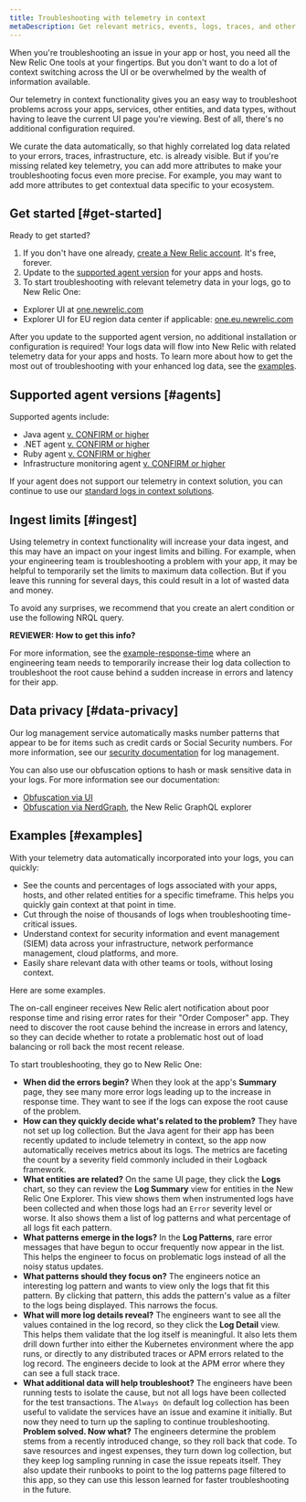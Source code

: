 ```yaml
---
title: Troubleshooting with telemetry in context
metaDescription: Get relevant metrics, events, logs, traces, and other telemetry data within the context of your app or host, without additional configuration or context switching in the New Relic One UI.
---
```


When you're troubleshooting an issue in your app or host, you need all the New Relic One tools at your fingertips. But you don't want to do a lot of context switching across the UI or be overwhelmed by the wealth of information available.

Our telemetry in context functionality gives you an easy way to troubleshoot problems across your apps, services, other entities, and data types, without having to leave the current UI page you're viewing. Best of all, there's no additional configuration required.

We curate the data automatically, so that highly correlated log data related to your errors, traces, infrastructure, etc. is already visible. But if you're missing related key telemetry, you can add more attributes to make your troubleshooting focus even more precise. For example, you may want to add more attributes to get contextual data specific to your ecosystem.

## Get started [#get-started]

Ready to get started?

1. If you don't have one already, [create a New Relic account](https://newrelic.com/signup). It's free, forever.
2. Update to the [supported agent version](#agents) for your apps and hosts.
3. To start troubleshooting with relevant telemetry data in your logs, go to New Relic One:

* Explorer UI at [one.newrelic.com](https://one.newrelic.com)
* Explorer UI for EU region data center if applicable: [one.eu.newrelic.com](https://one.eu.newrelic.com)

After you update to the supported agent version, no additional installation or configuration is required! Your logs data will flow into New Relic with related telemetry data for your apps and hosts. To learn more about how to get the most out of troubleshooting with your enhanced log data, see the [examples](#examples).

## Supported agent versions [#agents]

Supported agents include:

* Java agent [v. CONFIRM or higher](/docs/release-notes/agent-release-notes/java-release-notes)
* .NET agent [v. CONFIRM or higher](/docs/release-notes/agent-release-notes/net-release-notes)
* Ruby agent [v. CONFIRM or higher](/docs/release-notes/agent-release-notes/ruby-release-notes)
* Infrastructure monitoring agent [v. CONFIRM or higher](/docs/release-notes/infrastructure-release-notes/infrastructure-agent-release-notes)

If your agent does not support our telemetry in context solution, you can continue to use our [standard logs in context solutions](/docs/logs/logs-context/logs-in-context).

## Ingest limits [#ingest]

Using telemetry in context functionality will increase your data ingest, and this may have an impact on your ingest limits and billing. For example, when your engineering team is troubleshooting a problem with your app, it may be helpful to temporarily set the limits to maximum data collection. But if you leave this running for several days, this could result in a lot of wasted data and money.

To avoid any surprises, we recommend that you create an alert condition or use the following NRQL query.

**REVIEWER: How to get this info?**

For more information, see the [example-response-time](#example) where an engineering team needs to temporarily increase their log data collection to troubleshoot the root cause behind a sudden increase in errors and latency for their app.

## Data privacy [#data-privacy]

Our log management service automatically masks number patterns that appear to be for items such as credit cards or Social Security numbers. For more information, see our [security documentation](/docs/logs/get-started/new-relics-log-management-security-privacy) for log management.

You can also use our obfuscation options to hash or mask sensitive data in your logs. For more information see our documentation:

* [Obfuscation via UI](/docs/logs/ui-data/obfuscation-ui)
* [Obfuscation via NerdGraph](/docs/apis/nerdgraph/examples/nerdgraph-log-data-obfuscation), the New Relic GraphQL explorer

## Examples [#examples]

With your telemetry data automatically incorporated into your logs, you can quickly:

* See the counts and percentages of logs associated with your apps, hosts, and other related entities for a specific timeframe. This helps you quickly gain context at that point in time. 
* Cut through the noise of thousands of logs when troubleshooting time-critical issues.
* Understand context for security information and event management (SIEM) data across your infrastructure, network performance management, cloud platforms, and more.
* Easily share relevant data with other teams or tools, without losing context.

Here are some examples.

<CollapserGroup>
  <Collapser
    id="example-response-time"
    title="Example: Troubleshooting poor response time and rising error rates"
  >

  The on-call engineer receives New Relic alert notification about poor response time and rising error rates for their "Order Composer" app. They need to discover the root cause behind the increase in errors and latency, so they can decide whether to rotate a problematic host out of load balancing or roll back the most recent release.

  To start troubleshooting, they go to New Relic One:
  
  * **When did the errors begin?** When they look at the app's **Summary** page, they see many more error logs leading up to the increase in response time. They want to see if the logs can expose the root cause of the problem.
  * **How can they quickly decide what's related to the problem?** They have not set up log collection. But the Java agent for their app has been recently updated to include telemetry in context, so the app now automatically receives metrics about its logs. The metrics are faceting the count by a severity field commonly included in their Logback framework.
  * **What entities are related?** On the same UI page, they click the **Logs** chart, so they can review the **Log Summary** view for entities in the New Relic One Explorer. This view shows them when instrumented logs have been collected and when those logs had an `Error` severity level or worse. It also shows them a list of log patterns and what percentage of all logs fit each pattern.
  * **What patterns emerge in the logs?** In the **Log Patterns**, rare error messages that have begun to occur frequently now appear in the list. This helps the engineer to focus on problematic logs instead of all the noisy status updates.
  * **What patterns should they focus on?** The engineers notice an interesting log pattern and wants to view only the logs that fit this pattern. By clicking that pattern, this adds the pattern's value as a filter to the logs being displayed. This narrows the focus.
  * **What will more log details reveal?** The engineers want to see all the values contained in the log record, so they click the **Log Detail** view. This helps them validate that the log itself is meaningful. It also lets them drill down further into either the Kubernetes environment where the app runs, or directly to any distributed traces or APM errors related to the log record. The engineers decide to look at the APM error where they can see a full stack trace.
  * **What additional data will help troubleshoot?** The engineers have been running tests to isolate the cause, but not all logs have been collected for the test transactions. The `Always On` default log collection has been useful to validate the services have an issue and examine it initially. But now they need to turn up the sapling to continue troubleshooting.
  **Problem solved. Now what?** The engineers determine the problem stems from a recently introduced change, so they roll back that code. To save resources and ingest expenses, they turn down log collection, but they keep log sampling running in case the issue repeats itself. They also update their runbooks to point to the log patterns page filtered to this app, so they can use this lesson learned for faster troubleshooting in the future.

</Collapser>

</CollapserGroup>
